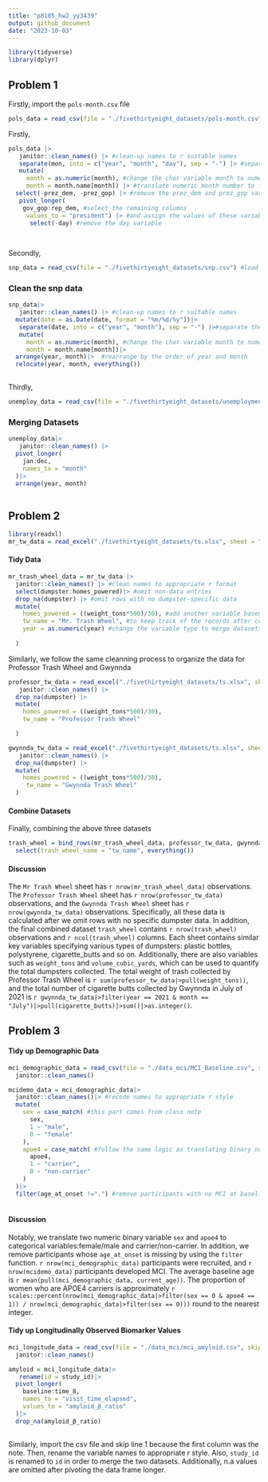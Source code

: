 ```yaml
---
title: "p8105_hw2_yy3439"
output: github_document
date: "2023-10-03"
---
```


```r
library(tidyverse)
library(dplyr)
```

## Problem 1

Firstly, import the `pols-month.csv` file

```r
pols_data = read_csv(file = "./fivethirtyeight_datasets/pols-month.csv") #import the pols-month csv file

```

Firstly,



```r
pols_data |>
   janitor::clean_names() |> #clean-up names to r suitable names
   separate(mon, into = c("year", "month", "day"), sep = "-") |> #separate the mon variable by "-"
   mutate(
     month = as.numeric(month), #change the char variable month to numeric
     month = month.name[month]) |> #translate numeric month number to full month names
  select(-prez_dem, -prez_gop) |> #remove the prez_dem and prez_gop variables
   pivot_longer(
    gov_gop:rep_dem, #select the remaining columns
     values_to = "president") |> #and assign the values of these variables to a new variable "president"
      select(-day) #remove the day variable
    
  
```


Secondly, 


```r
snp_data = read_csv(file = "./fivethirtyeight_datasets/snp.csv") #load the snp.csv file
```

### Clean the snp data


```r
snp_data|>
   janitor::clean_names() |> #clean-up names to r suitable names
  mutate(date = as.Date(date, format = "%m/%d/%y"))|>
   separate(date, into = c("year", "month"), sep = "-") |>#separate the date variable into year, month, and day
   mutate(
     month = as.numeric(month), #change the char variable month to numeric
     month = month.name[month])|>
  arrange(year, month)|>  #rearrange by the order of year and month
  relocate(year, month, everything())
 
```


Thirdly,


```r
unemploy_data = read_csv(file = "./fivethirtyeight_datasets/unemployment.csv") #load the snp.csv file
```

### Merging Datasets


```r
unemploy_data|>
   janitor::clean_names() |>
  pivot_longer(
    jan:dec,
    names_to = "month"
  )|>
  arrange(year, month)
  
```


## Problem 2


```r
library(readxl)
mr_tw_data = read_excel("./fivethirtyeight_datasets/ts.xlsx", sheet = "Mr. Trash Wheel", skip = 1) #load the excel file with Mr. Trash Wheel sheet and omit the first column with figure 
```


#### Tidy Data

```r
mr_trash_wheel_data = mr_tw_data |> 
  janitor::clean_names() |> #clean names to appropriate r format
  select(dumpster:homes_powered)|> #omit non-data entries 
  drop_na(dumpster) |> #omit rows with no dumpster-specific data 
  mutate(
    homes_powered = ((weight_tons*500)/30), #add another variable based on the calculation in the notes
    tw_name = "Mr. Trash Wheel", #to keep track of the records after combining datasets 
    year = as.numeric(year) #change the variable type to merge datasets
    
  )

```


Similarly, we follow the same cleanning process to organize the data for Professor Trash Wheel and Gwynnda


```r
professor_tw_data = read_excel("./fivethirtyeight_datasets/ts.xlsx", sheet = "Professor Trash Wheel", skip = 1)|>
   janitor::clean_names() |>
  drop_na(dumpster) |>
  mutate(
    homes_powered = ((weight_tons*500)/30),
    tw_name = "Professor Trash Wheel"

  )

gwynnda_tw_data = read_excel("./fivethirtyeight_datasets/ts.xlsx", sheet = "Gwynnda Trash Wheel", skip = 1)|>
   janitor::clean_names() |>
  drop_na(dumpster) |>
  mutate(
    homes_powered = ((weight_tons*500)/30),
     tw_name = "Gwynnda Trash Wheel"
  )
```

#### Combine Datasets

Finally, combining the above three datasets

```r
trash_wheel = bind_rows(mr_trash_wheel_data, professor_tw_data, gwynnda_tw_data) |>
  select(trash_wheel_name = "tw_name", everything())
```


#### Discussion

The `Mr Trash Wheel` sheet has `r nrow(mr_trash_wheel_data)` observations. The `Professor Trash Wheel` sheet has `r nrow(professor_tw_data)` observations, and the `Gwynnda Trash Wheel` sheet has `r nrow(gwynnda_tw_data)` observations. Specifically, all these data is calculated after we omit rows with no specific dumpster data. 
In addition, the final combined dataset `trash_wheel` contains `r nrow(trash_wheel)` observations and `r ncol(trash_wheel)` columns. 
Each sheet contains similar key variables specifying various types of dumpsters: plastic bottles, polystyrene, cigarette_butts and so on. Additionally, there are also variables such as `weight_tons` and `volume_cubic_yards`, which can be used to quantify the total dumpsters collected. 
The total weight of trash collected by Professor Trash Wheel is `r sum(professor_tw_data|>pull(weight_tons))`, and the total number of cigarette butts collected by Gwynnda in July of 2021 is `r gwynnda_tw_data|>filter(year == 2021 & month == "July")|>pull(cigarette_butts)|>sum()|>as.integer()`.



## Problem 3

#### Tidy up Demographic Data

```r
mci_demographic_data = read_csv(file = "./data_mci/MCI_Baseline.csv", skip =1)|> #load the demographic csv file
  janitor::clean_names()
```
```r
mcidemo_data = mci_demographic_data|>
  janitor::clean_names()|> #recode names to appropriate r style 
  mutate(
    sex = case_match( #this part comes from class note
      sex,
      1 ~ "male",
      0 ~ "female"
    ),
    apoe4 = case_match( #follow the same logic as translating binary numeric values to categorical 
      apoe4,
      1 ~ "carrier",
      0 ~ "non-carrier"
    )
  )|>
  filter(age_at_onset !=".") #remove participants with no MCI at baseline
  
```

#### Discussion

Notably, we translate two numeric binary variable `sex` and `apoe4` to categorical variables:female/male and carrier/non-carrier. In addition, we remove participants whose `age_at_onset` is missing by using the `filter` function. `r nrow(mci_demographic_data)` participants were recruited, and `r nrow(mcidemo_data)` participants developed MCI. The average baseline age is `r mean(pull(mci_demographic_data, current_age))`. The proportion of women who are APOE4 carriers is approximately `r scales::percent(nrow(mci_demographic_data|>filter(sex == 0 & apoe4 == 1)) / nrow(mci_demographic_data|>filter(sex == 0)))` round to the nearest integer.


#### Tidy up Longitudinally Observed Biomarker Values

```r
mci_longitude_data = read_csv(file = "./data_mci/mci_amyloid.csv", skip =1)|> #load the demographic csv file
  janitor::clean_names()

amyloid = mci_longitude_data|>
   rename(id = study_id)|>
  pivot_longer(
    baseline:time_8,
    names_to = "visit_time_elapsed",
    values_to = "amyloid_β_ratio"
  )|>
  drop_na(amyloid_β_ratio)
  
```
Similarly, import the csv file and skip line 1 because the first column was the note. Then, rename the variable names to appropriate r style. Also, `study_id` is renamed to `id` in order to merge the two datasets. Additionally, n.a values are omitted after pivoting the data frame longer. 


